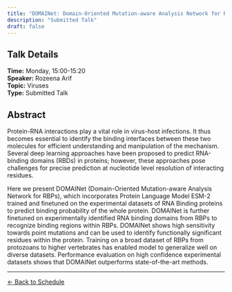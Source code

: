 ```yaml
---
title: "DOMAINet: Domain-Oriented Mutation-aware Analysis Network for RBPs using Protein Language Models"
description: "Submitted Talk"
draft: false
---
```


## Talk Details

**Time:** Monday, 15:00-15:20\
**Speaker:** Rozeena Arif\
**Topic:** Viruses\
**Type:** Submitted Talk

## Abstract

Protein-RNA interactions play a vital role in virus-host infections. It thus becomes essential to identify the binding interfaces between these two molecules for efficient understanding and manipulation of the mechanism. Several deep learning approaches have been proposed to predict RNA-binding domains (RBDs) in proteins; however, these approaches pose challenges for precise prediction at nucleotide level resolution of interacting residues.

Here we present DOMAINet (Domain-Oriented Mutation-aware Analysis Network for RBPs), which incorporates Protein Language Model ESM-2 trained and finetuned on the experimental datasets of RNA Binding proteins to predict binding probability of the whole protein. DOMAINet is further finetuned on experimentally identified RNA binding domains from RBPs to recognize binding regions within RBPs. DOMAINet shows high sensitivity towards point mutations and can be used to identify functionally significant residues within the protein. Training on a broad dataset of RBPs from protozoans to higher vertebrates has enabled model to generalize well on diverse datasets. Performance evaluation on high confidence experimental datasets shows that DOMAINet outperforms state-of-the-art methods.

------------------------------------------------------------------------

[← Back to Schedule](../schedule.html)
